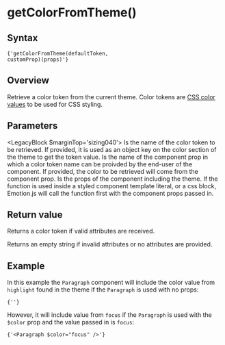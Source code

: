 

# getColorFromTheme()

## Syntax

<Code>{'getColorFromTheme(defaultToken, customProp)(props)'}</Code>

## Overview

Retrieve a color token from the current theme. Color tokens are [CSS color values](https://developer.mozilla.org/en-US/docs/Web/CSS/color_value) to be used for CSS styling.

## Parameters

<LegacyBlock $marginTop='sizing040'>
  <Prop name='defaultToken' type='ThemeToken'>
    Is the name of the color token to be retrieved. If provided, it is used as an object key on the color section of the theme to get the token value.
  </Prop>
  <Prop name='customProp' type="Exclude<keyof Props, 'theme'>">
    Is the name of the component prop in which a color token name can be proivded by the end-user of the component. If provided, the color to be retrieved will come from the component prop.
  </Prop>
  <Prop name='props' type='Props'>
    Is the props of the component including the theme. If the function is used inside a styled component template literal, or a css block, Emotion.js will call the function first with the component props passed in.
  </Prop>
</LegacyBlock>

## Return value

Returns a color token if valid attributes are received.

Returns an empty string if invalid attributes or no attributes are provided.

## Example

<CodeFromFile language="text" path="examples/utils/get-color-from-theme.tsx"/>

In this example the `Paragraph` component will include the color value from `highlight` found in the theme if the `Paragraph` is used with no props:

<Code>{'<Paragraph />'}</Code>

However, it will include value from `focus` if the `Paragraph` is used with the `$color` prop and the value passed in is `focus`:

<Code>{'<Paragraph $color="focus" />'}</Code>
